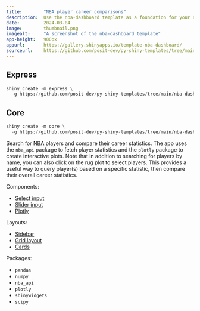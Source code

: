 ```yaml
---
title:        "NBA player career comparisons"
description:  Use the nba-dashboard template as a foundation for your next Shiny app.
date:         2024-03-04
image:        thumbnail.png
imagealt:     "A screenshot of the nba-dashboard template"
app-height:   900px
appurl:       https://gallery.shinyapps.io/template-nba-dashboard/
sourceurl:    https://github.com/posit-dev/py-shiny-templates/tree/main/nba-dashboard
---
```


::: {.panel-tabset .shiny-mode-tabset  group="shiny-app-mode"}
## Express
``` python
shiny create -m express \
  -g https://github.com/posit-dev/py-shiny-templates/tree/main/nba-dashboard
```
## Core
``` python
shiny create -m core \
  -g https://github.com/posit-dev/py-shiny-templates/tree/main/nba-dashboard
```
:::


Search for NBA players and compare their career statistics.
The app uses the `nba_api` package to fetch player statistics and the `plotly` package to create interactive plots.
Note that in addition to searching for players by name, you can also click on the rug plot to select players.
This provides a useful way to query player(s) based on a specific statistic, then compare their overall career statistics.

Components:

* [Select input](/components/inputs/selectize-multiple/)
* [Slider input](/components/inputs/slider-range/)
* [Plotly](/components/outputs/plot-plotly/)

Layouts:

* [Sidebar](/layouts/sidebars)
* [Grid layout](/layouts/arrange)
* [Cards](/layouts/panels-cards/#content-divided-by-cards)

Packages:

* `pandas`
* `numpy`
* `nba_api`
* `plotly`
* `shinywidgets`
* `scipy`
